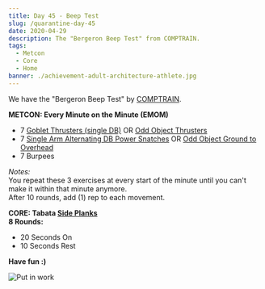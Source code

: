 ```yaml
---
title: Day 45 - Beep Test
slug: /quarantine-day-45
date: 2020-04-29
description: The "Bergeron Beep Test" from COMPTRAIN.
tags:
  - Metcon
  - Core
  - Home
banner: ./achievement-adult-architecture-athlete.jpg
---
```


We have the "Bergeron Beep Test" by [COMPTRAIN](https://comptrain.co/home-gym/).

**METCON: Every Minute on the Minute (EMOM)**
* 7 [Goblet Thrusters (single DB)](https://www.youtube.com/watch?v=ib-kaOjO4Tg) OR [Odd Object Thrusters](https://youtu.be/qsHkVCkeab0)
* 7 [Single Arm Alternating DB Power Snatches](https://www.youtube.com/watch?v=9520DJiFmvE) OR [Odd Object Ground to Overhead](https://youtu.be/kRsckQhX0is)
* 7 Burpees

*Notes:*<br/>
You repeat these 3 exercises at every start of the minute until you can't make it within that minute anymore.<br/>
After 10 rounds, add (1) rep to each movement.

**CORE: Tabata [Side Planks](https://www.youtube.com/watch?v=IkMmABQ9SkM)**<br/>
**8 Rounds:**<br/>
* 20 Seconds On
* 10 Seconds Rest

**Have fun :)**

![Put in work](./achievement-adult-architecture-athlete.jpg)

